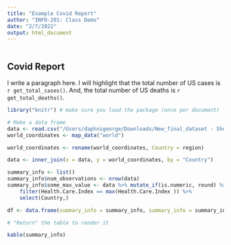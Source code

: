 ```yaml
---
title: "Example Covid Report"
author: "INFO-201: Class Demo"
date: "2/7/2022"
output: html_document
---
```


```r


```

## Covid Report
I write a paragraph here. I will highlight that the total number of US cases is `r get_total_cases()`. And, the total number of US deaths is `r get_total_deaths()`. 

```r
library("knitr") # make sure you load the package (once per document)

# Make a data frame
data <- read.csv("/Users/daphnigeorge/Downloads/New_final_dataset - Sheet1.csv")
world_coordinates <- map_data("world")

world_coordinates <- rename(world_coordinates, Country = region)

data <- inner_join(x = data, y = world_coordinates, by = "Country")

summary_info <- list()
summary_info$num_observations <- nrow(data)
summary_info$some_max_value <- data %>% mutate_if(is.numeric, round) %>% group_by(Cost.of.Living.Index) %>%
    filter(Health.Care.Index == max(Health.Care.Index )) %>%
    select(Country,)

df <- data.frame(summary_info = summary_info, summary_info = summary_info)

# "Return" the table to render it

kable(summary_info)
```